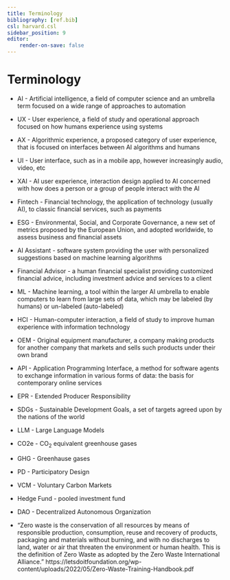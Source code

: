 ```yaml
---
title: Terminology
bibliography: [ref.bib]
csl: harvard.csl
sidebar_position: 9
editor:
    render-on-save: false
---
```


# Terminology

-   AI - Artificial intelligence, a field of computer science and an umbrella term focused on a wide range of approaches to automation

-   UX - User experience, a field of study and operational approach focused on how humans experience using systems

-   AX - Algorithmic experience, a proposed category of user experience, that is focused on interfaces between AI algorithms and humans

-   UI - User interface, such as in a mobile app, however increasingly audio, video, etc

-   XAI - AI user experience, interaction design applied to AI concerned with how does a person or a group of people interact with the AI

-   Fintech - Financial technology, the application of technology (usually AI), to classic financial services, such as payments

-   ESG - Environmental, Social, and Corporate Governance, a new set of metrics proposed by the European Union, and adopted worldwide, to assess business and financial assets

-   AI Assistant - software system providing the user with personalized suggestions based on machine learning algorithms

-   Financial Advisor - a human financial specialist providing customized financial advice, including investment advice and services to a client

-   ML - Machine learning, a tool within the larger AI umbrella to enable computers to learn from large sets of data, which may be labeled (by humans) or un-labeled (auto-labeled)

-   HCI - Human-computer interaction, a field of study to improve human experience with information technology

-   OEM - Original equipment manufacturer, a company making products for another company that markets and sells such products under their own brand

-   API - Application Programming Interface, a method for software agents to exchange information in various forms of data: the basis for contemporary online services

-   EPR - Extended Producer Responsibility

-   SDGs - Sustainable Development Goals, a set of targets agreed upon by the nations of the world

-   LLM - Large Language Models

-   CO2e - CO~2~ equivalent greenhouse gases

-   GHG - Greenhause gases

-   PD - Participatory Design

-   VCM - Voluntary Carbon Markets

-   Hedge Fund - pooled investment fund

-   DAO - Decentralized Autonomous Organization

- "Zero waste is the conservation of all resources by means of responsible production, consumption,
reuse and recovery of products, packaging and materials without burning, and with no discharges
to land, water or air that threaten the environment or human health. This is the definition of Zero
Waste as adopted by the Zero Waste International Alliance." https://letsdoitfoundation.org/wp-content/uploads/2022/05/Zero-Waste-Training-Handbook.pdf